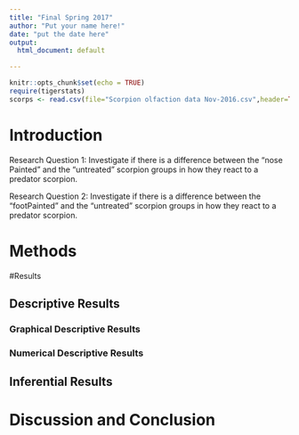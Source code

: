 ```yaml
---
title: "Final Spring 2017"
author: "Put your name here!"
date: "put the date here"
output:
  html_document: default

---
```



```r
knitr::opts_chunk$set(echo = TRUE)
require(tigerstats)
scorps <- read.csv(file="Scorpion olfaction data Nov-2016.csv",header=TRUE)
```



# Introduction

<!--In this section you explain what you are trying to show.  Where did the data come from?  What is the research or other question you are trying to answer. You should note that the factor variable "group" basically divides the data into 4 different groups from which research questions could be formulated. Contact Zia Nisani for ideas.  You must assess both research questions in your report, each will use this template. Work in teams on github if you want, make each major section (#) a separate git branch for git merge efficency at roll up time?!-->

Research Question 1:  Investigate if there is a difference between the "nose Painted" and the "untreated" scorpion groups in how they react to a predator scorpion.  

Research Question 2: Investigate if there is a difference between the "footPainted" and the "untreated" scorpion groups in how they react to a predator scorpion.

# Methods

<!--Decide on your methods:  use "variable analysis" or other appropriate descriptors.  Make sure to choose at least one graphical method and at least one numerical method.!-->

#Results

<!--Divide this section into two sub-sections:  One for your descriptive  results and one for your inferential results.!-->

## Descriptive Results

### Graphical Descriptive Results

<!--Graphical results here.  Make sure to show your code.  Provide appropriate labels for axes, giving units if possible, and provide a good title for the graph, too.  Use the graphical results to describe the patterns if any that exist in the data as focused toward the research question!-->

### Numerical Descriptive Results

<!--Numerical results go here. Use the numerical results to describe the patterns if any that exist in the data as focused toward the research question!-->

## Inferential Results

<!--State hypothesis clearly.  Make sure your discussion of the inferential test covers all the aspects that the test output produces, such as test statistic, p-value etc.  Make a decision about the null hypothesis, explain the assumptions on which the selected test/procedure was based, and why the chosen procedure satisfys the assumptions and is appropriate to answer the research question!-->


# Discussion and Conclusion

<!--Discussion and conclusion here.  If you found a relationship be sure to consider whether the relationship occurs because one of the variavbles causes the other, or whether they perhasps are related for some other reason.  Watch the chapter 6 videos from the GeorgeTown videos collection.!-->
